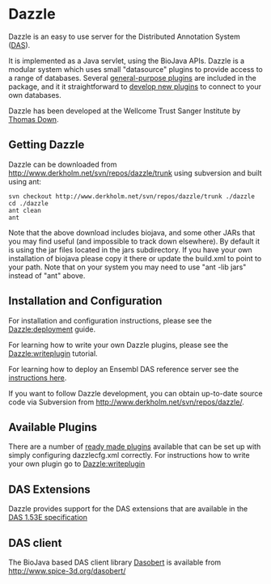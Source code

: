 =Dazzle=

Dazzle is an easy to use server for the Distributed Annotation System ([http://www.biodas.org DAS]). 

It is implemented as a Java servlet, using the BioJava APIs. Dazzle is a modular system which uses small "datasource" plugins to provide access to a range of databases. Several [[Dazzle:plugins|general-purpose plugins]] are included in the package, and it it straightforward to [[Dazzle:writeplugin| develop new plugins]] to connect to your own databases.

Dazzle has been developed at the Wellcome Trust Sanger Institute by [[Thomas_Down|Thomas Down]].

==Getting Dazzle==

Dazzle can be downloaded from [http://www.derkholm.net/svn/repos/dazzle/trunk http://www.derkholm.net/svn/repos/dazzle/trunk] using subversion and built using ant:

<pre>
svn checkout http://www.derkholm.net/svn/repos/dazzle/trunk ./dazzle
cd ./dazzle
ant clean
ant
</pre>


Note that the above download includes biojava, and some other JARs that you may find useful (and impossible to track down elsewhere). By default it is using the jar files located in the jars subdirectory. If you have your own installation of biojava please copy it there or update the build.xml to point to your path. Note that on your system you may need to use "ant -lib jars" instead of "ant" above.

==Installation and Configuration==
For installation and configuration instructions, please see the [[Dazzle:deployment]] guide.

For learning how to write your own Dazzle plugins, please see the [[Dazzle:writeplugin]] tutorial.

For learning how to deploy an Ensembl DAS reference server see the [[Dazzle:Ensembl|instructions here]].

If you want to follow Dazzle development, you can obtain up-to-date source code via Subversion from [http://www.derkholm.net/svn/repos/dazzle/ http://www.derkholm.net/svn/repos/dazzle/].

==Available Plugins==

There are a number of [[Dazzle:plugins|ready made plugins]] available that can be set up with simply configuring dazzlecfg.xml correctly. For instructions how to write your own plugin go to [[Dazzle:writeplugin]]

== DAS Extensions==
Dazzle provides support for the DAS extensions that are available in the [http://www.dasregistry.org/spec_1.53E.jsp DAS 1.53E specification]

== DAS client==
The BioJava based DAS client library [http://www.spice-3d.org/dasobert/ Dasobert] is available from [http://www.spice-3d.org/dasobert/ http://www.spice-3d.org/dasobert/]